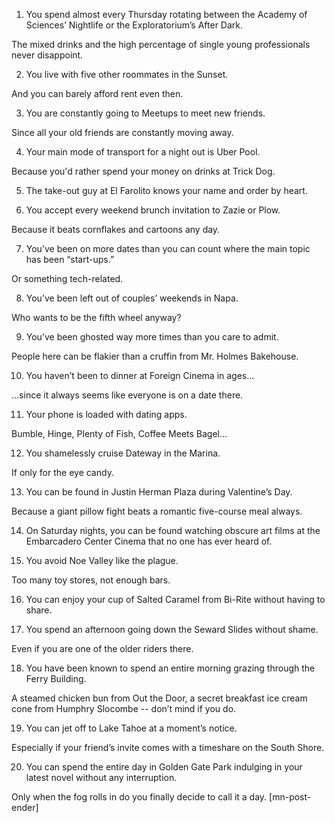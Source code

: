 1. You spend almost every Thursday rotating between the Academy of Sciences’ Nightlife or the Exploratorium’s After Dark.

The mixed drinks and the high percentage of single young professionals never disappoint.

2. You live with five other roommates in the Sunset.

And you can barely afford rent even then.

3. You are constantly going to Meetups to meet new friends.

Since all your old friends are constantly moving away.

4. Your main mode of transport for a night out is Uber Pool.

Because you'd rather spend your money on drinks at Trick Dog.

5. The take-out guy at El Farolito knows your name and order by heart.

6. You accept every weekend brunch invitation to Zazie or Plow.

Because it beats cornflakes and cartoons any day.

7. You’ve been on more dates than you can count where the main topic has been “start-ups.”

Or something tech-related.

8. You’ve been left out of couples’ weekends in Napa.

Who wants to be the fifth wheel anyway?

9. You’ve been ghosted way more times than you care to admit.

People here can be flakier than a cruffin from Mr. Holmes Bakehouse.

10. You haven’t been to dinner at Foreign Cinema in ages...

...since it always seems like everyone is on a date there.

11. Your phone is loaded with dating apps.

Bumble, Hinge, Plenty of Fish, Coffee Meets Bagel…

12. You shamelessly cruise Dateway in the Marina.

If only for the eye candy.

13. You can be found in Justin Herman Plaza during Valentine’s Day.

Because a giant pillow fight beats a romantic five-course meal always.

14. On Saturday nights, you can be found watching obscure art films at the Embarcadero Center Cinema that no one has ever heard of.

15. You avoid Noe Valley like the plague.

Too many toy stores, not enough bars.

16. You can enjoy your cup of Salted Caramel from Bi-Rite without having to share. 

17. You spend an afternoon going down the Seward Slides without shame.

Even if you are one of the older riders there.

18. You have been known to spend an entire morning grazing through the Ferry Building.

A steamed chicken bun from Out the Door, a secret breakfast ice cream cone from Humphry Slocombe -- don’t mind if you do.

19. You can jet off to Lake Tahoe at a moment’s notice.

Especially if your friend’s invite comes with a timeshare on the South Shore.

20. You can spend the entire day in Golden Gate Park indulging in your latest novel without any interruption.

Only when the fog rolls in do you finally decide to call it a day. [mn-post-ender]